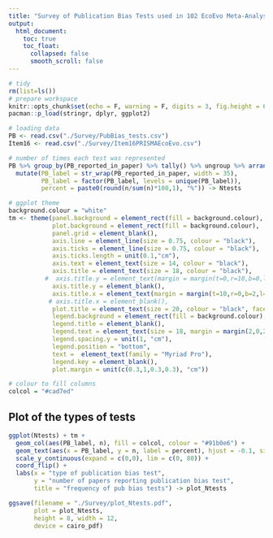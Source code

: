 ```yaml
---
title: "Survey of Publication Bias Tests used in 102 EcoEvo Meta-Analysis Publications"
output:
  html_document:
    toc: true
    toc_float:
      collapsed: false
      smooth_scroll: false
---
```


```r
# tidy
rm(list=ls())
# prepare workspace
knitr::opts_chunk$set(echo = F, warning = F, digits = 3, fig.height = 6, fig.width = 8)
pacman::p_load(stringr, dplyr, ggplot2)

# loading data
PB <- read.csv("./Survey/PubBias_tests.csv")
Item16 <- read.csv("./Survey/Item16PRISMAEcoEvo.csv")

# number of times each test was represented
PB %>% group_by(PB_reported_in_paper) %>% tally() %>% ungroup %>% arrange(n) %>% 
  mutate(PB_label = str_wrap(PB_reported_in_paper, width = 35),
         PB_label = factor(PB_label, levels = unique(PB_label)),
         percent = paste0(round(n/sum(n)*100,1), "%")) -> Ntests

# ggplot theme
background.colour = "white"
tm <- theme(panel.background = element_rect(fill = background.colour),
            plot.background = element_rect(fill = background.colour),
            panel.grid = element_blank(),
            axis.line = element_line(size = 0.75, colour = "black"),
            axis.ticks = element_line(size = 0.75, colour = "black"),
            axis.ticks.length = unit(0.1,"cm"),
            axis.text = element_text(size = 14, colour = "black"),
            axis.title = element_text(size = 18, colour = "black"),
          #  axis.title.y = element_text(margin = margin(t=0,r=10,b=0,l=10)),
            axis.title.y = element_blank(),
            axis.title.x = element_text(margin = margin(t=10,r=0,b=2,l=0)),
           # axis.title.x = element_blank(),
            plot.title = element_text(size = 20, colour = "black", face = "bold", hjust = 0.5, margin = margin(t=2,r=0,b=10,l=0)),
            legend.background = element_rect(fill = background.colour),
            legend.title = element_blank(),
            legend.text = element_text(size = 18, margin = margin(2,0,2,0)),
            legend.spacing.y = unit(1, "cm"),
            legend.position = "bottom",
            text =  element_text(family = "Myriad Pro"),
            legend.key = element_blank(),
            plot.margin = unit(c(0.3,1,0.3,0.3), "cm"))

# colour to fill columns
colcol = "#cad7ed"
```

## Plot of the types of tests

```r
ggplot(Ntests) + tm +
  geom_col(aes(PB_label, n), fill = colcol, colour = "#91b0e6") +
  geom_text(aes(x = PB_label, y = n, label = percent), hjust = -0.1, size = 4) +
  scale_y_continuous(expand = c(0,0), lim = c(0, 80)) +
  coord_flip() +
  labs(x = "type of publication bias test",
       y = "number of papers reporting publication bias test",
       title = "frequency of pub bias tests") -> plot_Ntests

ggsave(filename = "./Survey/plot_Ntests.pdf",
       plot = plot_Ntests,
       height = 8, width = 12,
       device = cairo_pdf)
```

